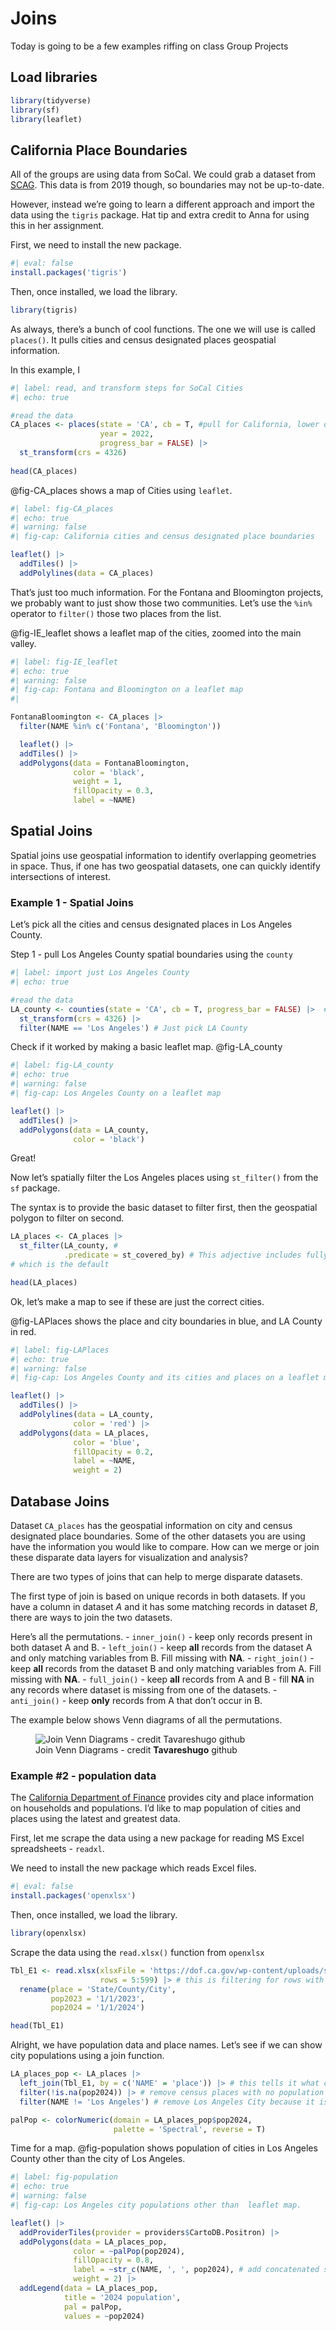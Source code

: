 # Joins {#sec-joins}

::: {.callout-note appearance="simple"}
Today is going to be a few examples riffing on class Group Projects
:::
  
## Load libraries

```r
library(tidyverse)
library(sf)
library(leaflet)
```

## California Place Boundaries  

All of the groups are using data from SoCal.  We could grab a dataset from  [SCAG](https://gisdata-scag.opendata.arcgis.com/datasets/city-boundaries-scag-region/explore).  This data is from 2019 though, so boundaries may not be up-to-date.

However, instead we're going to learn a different approach and import the data using the `tigris` package.  Hat tip and extra credit to Anna for using this in her assignment.

First, we need to install the new package.

```r
#| eval: false
install.packages('tigris')
```

Then, once installed, we load the library.

```r
library(tigris)
```

As always, there's a bunch of cool functions.  The one we will use is called `places()`.  It pulls cities and census designated places geospatial information.

In this example, I 



```r
#| label: read, and transform steps for SoCal Cities
#| echo: true

#read the data
CA_places <- places(state = 'CA', cb = T, #pull for California, lower detail level
                    year = 2022, 
                    progress_bar = FALSE) |> 
  st_transform(crs = 4326)
  
head(CA_places)

```

@fig-CA_places shows a map of Cities using `leaflet`.

```r
#| label: fig-CA_places
#| echo: true
#| warning: false
#| fig-cap: California cities and census designated place boundaries

leaflet() |> 
  addTiles() |> 
  addPolylines(data = CA_places)
```

That's just too much information.  For the Fontana and Bloomington projects, we probably want to just show those two communities. Let's use the `%in%` operator to `filter()` those two places from the list.

@fig-IE_leaflet shows a leaflet map of the cities, zoomed into the main valley.

```r
#| label: fig-IE_leaflet
#| echo: true
#| warning: false
#| fig-cap: Fontana and Bloomington on a leaflet map
#| 

FontanaBloomington <- CA_places |> 
  filter(NAME %in% c('Fontana', 'Bloomington'))

  leaflet() |> 
  addTiles() |> 
  addPolygons(data = FontanaBloomington,
              color = 'black',
              weight = 1,
              fillOpacity = 0.3,
              label = ~NAME)
```

## Spatial Joins 

Spatial joins use geospatial information to identify overlapping geometries in space.  Thus, if one has two geospatial datasets, one can quickly identify intersections of interest.

### Example 1 - Spatial Joins

Let's pick all the cities and census designated places in Los Angeles County.

Step 1 - pull Los Angeles County spatial boundaries using the `county`

```r
#| label: import just Los Angeles County
#| echo: true

#read the data
LA_county <- counties(state = 'CA', cb = T, progress_bar = FALSE) |>  #pull for California, lower detail level, year = 2022 ) 
  st_transform(crs = 4326) |> 
  filter(NAME == 'Los Angeles') # Just pick LA County
```

Check if it worked by making a basic leaflet map.
@fig-LA_county

```r
#| label: fig-LA_county
#| echo: true
#| warning: false
#| fig-cap: Los Angeles County on a leaflet map

leaflet() |> 
  addTiles() |> 
  addPolygons(data = LA_county,
              color = 'black')

```

Great!

Now let's spatially filter the Los Angeles places using `st_filter()` from the `sf` package.

The syntax is to provide the basic dataset to filter first, then the geospatial polygon to filter on second.

```r

LA_places <- CA_places |> 
  st_filter(LA_county, #
            .predicate = st_covered_by) # This adjective includes fully 'covered' places - not ones that merely intersect partially, 
# which is the default

head(LA_places)

```

Ok, let's make a map to see if these are just the correct cities.

@fig-LAPlaces shows the place and city boundaries in blue, and LA County in red.  


```r
#| label: fig-LAPlaces
#| echo: true
#| warning: false
#| fig-cap: Los Angeles County and its cities and places on a leaflet map.

leaflet() |> 
  addTiles() |> 
  addPolylines(data = LA_county,
              color = 'red') |> 
  addPolygons(data = LA_places,
              color = 'blue',
              fillOpacity = 0.2,
              label = ~NAME,
              weight = 2)

```


## Database Joins 

Dataset `CA_places` has the geospatial information on city and census designated place boundaries. Some of the other datasets you are using have the information you would like to compare.  How can we merge or join these disparate data layers for visualization and analysis?
  
There are two types of joins that can help to merge disparate datasets.

The first type of join is based on unique records in both datasets.  If you have a column in dataset *A* and it has some matching records in dataset *B*, there are ways to join the two datasets.

Here's all the permutations.                                                                                                                                                        -   `inner_join()` - keep only records present in both dataset A and B.                 -   `left_join()` - keep **all** records from the dataset A and only matching variables from B. Fill missing with **NA**.
-   `right_join()` - keep **all** records from the dataset B and only matching variables from A. Fill missing with **NA**.
-   `full_join()` - keep **all** records from A and B - fill **NA** in any records where dataset is missing from one of the datasets.                                              -   `anti_join()` - keep **only** records from A that don't occur in B.

The example below shows Venn diagrams of all the permutations.

![Join Venn Diagrams - credit **Tavareshugo** github](https://tavareshugo.github.io/r-intro-tidyverse-gapminder/fig/07-dplyr_joins.svg)

### Example #2 - population data

The [California Department of Finance](https://dof.ca.gov/forecasting/demographics/estimates-e1/) provides city and place information on households and populations. I'd like to map population of cities and places using the latest and greatest data.

First, let me scrape the data using a new package for reading MS Excel spreadsheets - `readxl`.

We need to install the new package which reads Excel files.

```r
#| eval: false
install.packages('openxlsx')
```

Then, once installed, we load the library.

```r
library(openxlsx)
```

Scrape the data using the `read.xlsx()` function from `openxlsx`

```r

Tbl_E1 <- read.xlsx(xlsxFile = 'https://dof.ca.gov/wp-content/uploads/sites/352/Forecasting/Demographics/Documents/E-1_2024_InternetVersion.xlsx',                   sheet = 'E-1 CityCounty2024', #multiple sheets, we need to specify the sheetname
                    rows = 5:599) |> # this is filtering for rows with decent data
  rename(place = 'State/County/City',
         pop2023 = '1/1/2023',
         pop2024 = '1/1/2024')

head(Tbl_E1)

```

Alright, we have population data and place names.  Let's see if we can show city populations using a join function.

```r

LA_places_pop <- LA_places |> 
  left_join(Tbl_E1, by = c('NAME' = 'place')) |> # this tells it what columns to join the two tables by
  filter(!is.na(pop2024)) |> # remove census places with no population data in this table
  filter(NAME != 'Los Angeles') # remove Los Angeles City because it is too big

palPop <- colorNumeric(domain = LA_places_pop$pop2024,
                       palette = 'Spectral', reverse = T)

```

Time for a map.  @fig-population shows population of cities in Los Angeles County other than the city of Los Angeles.  

```r
#| label: fig-population
#| echo: true
#| warning: false
#| fig-cap: Los Angeles city populations other than  leaflet map.

leaflet() |> 
  addProviderTiles(provider = providers$CartoDB.Positron) |> 
  addPolygons(data = LA_places_pop,
              color = ~palPop(pop2024),
              fillOpacity = 0.8,
              label = ~str_c(NAME, ', ', pop2024), # add concatenated string label with city name and population
              weight = 2) |> 
  addLegend(data = LA_places_pop,
            title = '2024 population',
            pal = palPop,
            values = ~pop2024)

```



